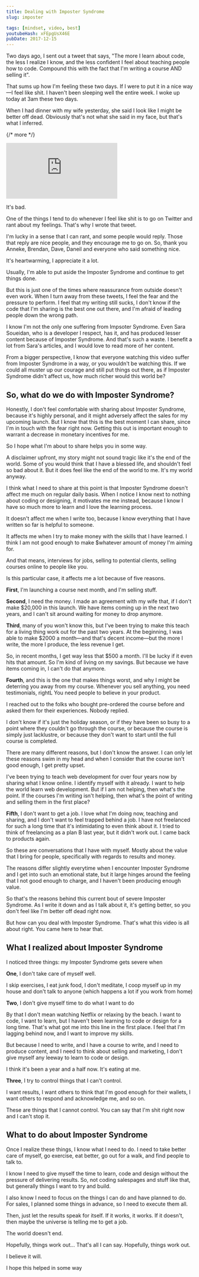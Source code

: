 ```yaml
---
title: Dealing with Imposter Syndrome
slug: imposter

tags: [mindset, video, best]
youtubeHash: xFEpgUsX46E
pubDate: 2017-12-15
---
```


Two days ago, I sent out a tweet that says, "The more I learn about code, the less I realize I know, and the less confident I feel about teaching people how to code. Compound this with the fact that I'm writing a course AND selling it".

That sums up how I'm feeling these two days. If I were to put it in a nice way—I feel like shit. I haven't been sleeping well the entire week. I woke up today at 3am these two days.

When I had dinner with my wife yesterday, she said I look like I might be better off dead. Obviously that's not what she said in my face, but that's what I inferred.

{/* more */}

<iframe
  class='youtube'
  src='https://www.youtube.com/embed/xFEpgUsX46E'
  frameborder='0'
  gesture='media'
  allow='encrypted-media'
  allowfullscreen
></iframe>

It's bad.

One of the things I tend to do whenever I feel like shit is to go on Twitter and rant about my feelings. That's why I wrote that tweet.

I'm lucky in a sense that I can rant, and some people would reply. Those that reply are nice people, and they encourage me to go on. So, thank you Anneke, Brendan, Dave, Daneil and everyone who said something nice.

It's heartwarming, I appreciate it a lot.

Usually, I'm able to put aside the Imposter Syndrome and continue to get things done.

But this is just one of the times where reassurance from outside doesn't even work. When I turn away from these tweets, I feel the fear and the pressure to perform. I feel that my writing still sucks, I don't know if the code that I'm sharing is the best one out there, and I'm afraid of leading people down the wrong path.

I know I'm not the only one suffering from Impsoter Syndrome. Even Sara Soueidan, who is a developer I respect, has it, and has produced lesser content because of Imposter Syndrome. And that's such a waste. I benefit a lot from Sara's articles, and I would love to read more of her content.

From a bigger perspective, I know that everyone watching this video suffer from Imposter Syndrome in a way, or you wouldn't be watching this. If we could all muster up our courage and still put things out there, as if Imposter Syndrome didn't affect us, how much richer would this world be?

## So, what do we do with Imposter Syndrome?

Honestly, I don't feel comfortable with sharing about Imposter Syndrome, because it's highly personal, and it might adversely affect the sales for my upcoming launch. But I know that this is the best moment I can share, since I'm in touch with the fear right now. Getting this out is important enough to warrant a decrease in monetary incentives for me.

So I hope what I'm about to share helps you in some way.

A disclaimer upfront, my story might not sound tragic like it's the end of the world. Some of you would think that I have a blessed life, and shouldn't feel so bad about it. But it does feel like the end of the world to me. It's my world anyway.

I think what I need to share at this point is that Imposter Syndrome doesn't affect me much on regular daily basis. When I notice I know next to nothing about coding or designing, it motivates me me instead, because I know I have so much more to learn and I love the learning process.

It doesn't affect me when I write too, because I know everything that I have written so far is helpful to someone.

It affects me when I try to make money with the skills that I have learned. I think I am not good enough to make $whatever amount of money I'm aiming for.

And that means, interviews for jobs, selling to potential clients, selling courses online to people like you.

Is this particular case, it affects me a lot because of five reasons.

**First**, I'm launching a course next month, and I'm selling stuff.

**Second**, I need the money. I made an agreement with my wife that, if I don't make $20,000 in this launch. We have items coming up in the next two years, and I can't sit around waiting for money to drop anymore.

**Third**, many of you won't know this, but I've been trying to make this teach for a living thing work out for the past two years. At the beginning, I was able to make $2000 a month—and that's decent income—but the more I write, the more I produce, the less revenue I get.

So, in recent months, I get way less that $500 a month. I'll be lucky if it even hits that amount. So I'm kind of living on my savings. But because we have items coming in, I can't do that anymore.

**Fourth**, and this is the one that makes things worst, and why I might be deterring you away from my course. Whenever you sell anything, you need testimonials, rightL You need people to believe in your product.

I reached out to the folks who bought pre-ordered the course before and asked them for their experiences. Nobody replied.

I don't know if it's just the holiday season, or if they have been so busy to a point where they couldn't go through the course, or because the course is simply just lacklustre, or because they don't want to start until the full course is completed.

There are many different reasons, but I don't know the answer. I can only let these reasons swim in my head and when I consider that the course isn't good enough, I get pretty upset.

I've been trying to teach web development for over four years now by sharing what I know online. I identify myself with it already. I want to help the world learn web development. But if I am not helping, then what's the point. If the courses I'm writing isn't helping, then what's the point of writing and selling them in the first place?

**Fifth**, I don't want to get a job. I love what I'm doing now, teaching and sharing, and I don't want to feel trapped behind a job. I have not freelanced for such a long time that it's intimidating to even think about it. I tried to think of freelancing as a plan B last year, but it didn't work out. I came back to products again.

So these are conversations that I have with myself. Mostly about the value that I bring for people, specifically with regards to results and money.

The reasons differ slightly everytime when I encounter Imposter Syndrome and I get into such an emotional state, but it large hinges around the feeling that I not good enough to charge, and I haven't been producing enough value.

So that's the reasons behind this current bout of severe Imposter Syndrome. As I write it down and as I talk about it, it's getting better, so you don't feel like I'm better off dead right now.

But how can you deal with Imposter Syndrome. That's what this video is all about right. You came here to hear that.

## What I realized about Imposter Syndrome

I noticed three things: my Imposter Syndrome gets severe when

**One**, I don't take care of myself well.

I skip exercises, I eat junk food, I don't meditate, I coop myself up in my house and don't talk to anyone (which happens a lot if you work from home)

**Two**, I don't give myself time to do what I want to do

By that I don't mean watching Netflix or relaxing by the beach. I want to code, I want to learn, but I haven't been learning to code or design for a long time. That's what got me into this line in the first place. I feel that I'm lagging behind now, and I want to improve my skills.

But because I need to write, and I have a course to write, and I need to produce content, and I need to think about selling and marketing, I don't give myself any leeway to learn to code or design.

I think it's been a year and a half now. It's eating at me.

**Three**, I try to control things that I can't control.

I want results, I want others to think that I'm good enough for their wallets, I want others to respond and acknowledge me, and so on.

These are things that I cannot control. You can say that I'm shit right now and I can't stop it.

## What to do about Imposter Syndrome

Once I realize these things, I know what I need to do. I need to take better care of myself, go exercise, eat better, go out for a walk, and find people to talk to.

I know I need to give myself the time to learn, code and design without the pressure of delivering results. So, not coding salespages and stuff like that, but generally things I want to try and build.

I also know I need to focus on the things I can do and have planned to do. For sales, I planned some things in advance, so I need to execute them all.

Then, just let the results speak for itself. If it works, it works. If it doesn't, then maybe the universe is telling me to get a job.

The world doesn't end.

Hopefully, things work out... That's all I can say. Hopefully, things work out.

I believe it will.

I hope this helped in some way
